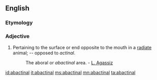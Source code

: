 ==English==

===Etymology===
{{prefix|ab|actinal}}

===Adjective===
{{en-adj}}

# {{zoology}} Pertaining to the surface or end opposite to the mouth in a [[radiate]] animal; -- opposed to ''actinal''.
#: The aboral or ''abactinal'' area. - [[w:Louis Agassiz|L. Agassiz]]

[[id:abactinal]]
[[it:abactinal]]
[[ms:abactinal]]
[[mn:abactinal]]
[[ta:abactinal]]